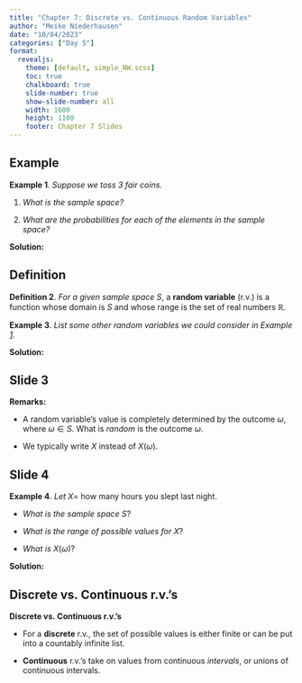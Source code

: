 ```yaml
---
title: "Chapter 7: Discrete vs. Continuous Random Variables"
author: "Meike Niederhausen"
date: "10/04/2023"
categories: ["Day 5"]
format: 
  revealjs:
    theme: [default, simple_NW.scss]
    toc: true
    chalkboard: true
    slide-number: true
    show-slide-number: all
    width: 1600
    height: 1100
    footer: Chapter 7 Slides
---
```


## Example 

::: {#Coins3 .example}
**Example 1**. *Suppose we toss 3 fair coins.*

1.  *What is the sample space?*

2.  *What are the probabilities for each of the elements in the sample space?*
:::

**Solution:**

## Definition

::: definition
**Definition 2**. *For a given sample space* $S$, a **random variable** (r.v.) is a function whose domain is $S$ and whose range is the set of real numbers $\mathbb{R}$.
:::

::: example
**Example 3**. *List some other random variables we could consider in Example [1](#Coins3){reference-type="ref" reference="Coins3"}.*
:::

**Solution:**

## Slide 3

**Remarks:**

-   A random variable's value is completely determined by the outcome $\omega$, where $\omega \in S$. What is *random* is the outcome $\omega$.

-   We typically write $X$ instead of $X(\omega)$.

## Slide 4

::: example
**Example 4**. *Let* $X =$ how many hours you slept last night.

-   *What is the sample space* $S$?

-   *What is the range of possible values for* $X$?

-   *What is* $X(\omega)$?
:::

**Solution:**

## Discrete vs. Continuous r.v.'s

**Discrete vs. Continuous r.v.'s**

-   For a **discrete** r.v., the set of possible values is either finite or can be put into a countably infinite list.

-   **Continuous** r.v.'s take on values from continuous *intervals*, or unions of continuous intervals.
